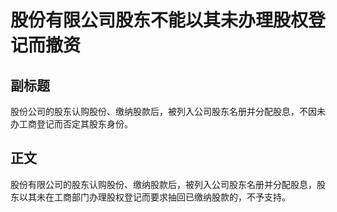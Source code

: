 # 股份有限公司股东不能以其未办理股权登记而撤资
## 副标题
股份公司的股东认购股份、缴纳股款后，被列入公司股东名册并分配股息，不因未办工商登记而否定其股东身份。
## 正文
股份有限公司的股东认购股份、缴纳股款后，被列入公司股东名册并分配股息，股东以其未在工商部门办理股权登记而要求抽回已缴纳股款的，不予支持。